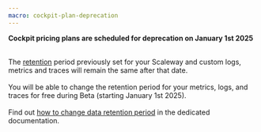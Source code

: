 ```yaml
---
macro: cockpit-plan-deprecation
---
```


<Message type="important">

 **Cockpit pricing plans are scheduled for deprecation on January 1st 2025** <br /><br />

 The [retention](/observability/cockpit/concepts/#retention) period previously set for your Scaleway and custom logs, metrics and traces will remain the same after that date. <br /><br />
 You will be able to change the retention period for your metrics, logs, and traces for free during Beta (starting January 1st 2025). <br /><br />
 Find out [how to change data retention period](/observability/cockpit/how-to/change-data-retention/) in the dedicated documentation.
</Message>
